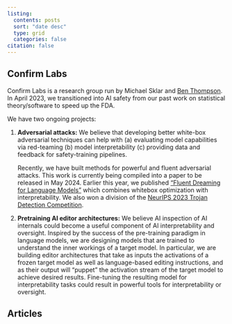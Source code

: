 ```yaml
---
listing:
  contents: posts
  sort: "date desc"
  type: grid
  categories: false
citation: false
---
```


## Confirm Labs

Confirm Labs is a research group run by Michael Sklar and [Ben Thompson](https://tbenthompson.com). In April 2023, we transitioned into AI safety from our past work on statistical theory/software to speed up the FDA.

We have two ongoing projects: 

(1) **Adversarial attacks:** We believe that developing better white-box
adversarial techniques can help with (a) evaluating model capabilities via red-teaming (b) model interpretability (c) providing data and feedback for safety-training pipelines.

    Recently, we have built methods for powerful and
    fluent adversarial attacks. This work is currently being compiled into a paper
    to be released in May 2024. Earlier this year, we published ["Fluent Dreaming for
    Language Models"](https://arxiv.org/pdf/2402.01702) which combines whitebox
    optimization with interpretability. We also won a division of the [NeurIPS 2023
    Trojan Detection Competition](https://confirmlabs.org/posts/TDC2023).

(2) **Pretraining AI editor architectures:** We believe AI inspection of AI
internals could become a useful component of AI interpretability and oversight.
Inspired by the success of the pre-training paradigm in language models, we are
designing models that are trained to understand the inner workings of a target
model. In particular, we are building editor architectures that take as inputs
the activations of a frozen target model as well as language-based editing
instructions, and as their output will "puppet" the activation stream of the
target model to achieve desired results. Fine-tuning the resulting model for
interpretability tasks could result in powerful tools for interpretability or
oversight. 

## Articles